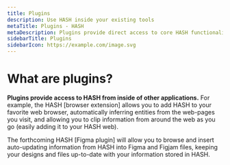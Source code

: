```yaml
---
title: Plugins
description: Use HASH inside your existing tools
metaTitle: Plugins - HASH
metaDescription: Plugins provide direct access to core HASH functionality and your data from within external applications, such as browsers.
sidebarTitle: Plugins
sidebarIcon: https://example.com/image.svg
---
```


# What are plugins?

**Plugins provide access to HASH from inside of other applications.** For example, the HASH [browser extension] allows you to add HASH to your favorite web browser, automatically inferring entities from the web-pages you visit, and allowing you to clip information from around the web as you go (easily adding it to your HASH web).

The forthcoming HASH [Figma plugin] will allow you to browse and insert auto-updating information from HASH into Figma and Figjam files, keeping your designs and files up-to-date with your information stored in HASH.
